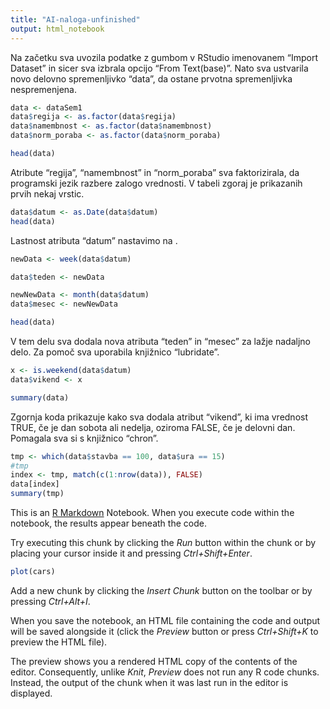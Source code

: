 ```yaml
---
title: "AI-naloga-unfinished"
output: html_notebook
---
```


Na začetku sva uvozila podatke z gumbom v RStudio imenovanem "Import Dataset" in sicer sva izbrala opcijo "From Text(base)". Nato sva ustvarila novo delovno spremenljivko "data", da ostane prvotna spremenljivka nespremenjena. 


```r
data <- dataSem1
data$regija <- as.factor(data$regija)
data$namembnost <- as.factor(data$namembnost)
data$norm_poraba <- as.factor(data$norm_poraba)

head(data)
```
Atribute "regija", "namembnost" in "norm_poraba" sva faktorizirala, da programski jezik razbere zalogo vrednosti. V tabeli zgoraj je prikazanih prvih nekaj vrstic. 

```r
data$datum <- as.Date(data$datum)
head(data)

```
Lastnost atributa "datum" nastavimo na <date>.

```r
newData <- week(data$datum)

data$teden <- newData

newNewData <- month(data$datum)
data$mesec <- newNewData

head(data)
```
V tem delu sva dodala nova atributa "teden" in "mesec" za lažje nadaljno delo. Za pomoč sva uporabila knjižnico "lubridate".

```r
x <- is.weekend(data$datum)
data$vikend <- x

summary(data)
```
Zgornja koda prikazuje kako sva dodala atribut "vikend", ki ima vrednost TRUE, če je dan sobota ali nedelja, oziroma FALSE, če je delovni dan. Pomagala sva si s knjižnico "chron".

```r
tmp <- which(data$stavba == 100, data$ura == 15)
#tmp
index <- tmp, match(c(1:nrow(data)), FALSE)
data[index]
summary(tmp)


```
















This is an [R Markdown](http://rmarkdown.rstudio.com) Notebook. When you execute code within the notebook, the results appear beneath the code. 

Try executing this chunk by clicking the *Run* button within the chunk or by placing your cursor inside it and pressing *Ctrl+Shift+Enter*. 

```r
plot(cars)
```

Add a new chunk by clicking the *Insert Chunk* button on the toolbar or by pressing *Ctrl+Alt+I*.

When you save the notebook, an HTML file containing the code and output will be saved alongside it (click the *Preview* button or press *Ctrl+Shift+K* to preview the HTML file).

The preview shows you a rendered HTML copy of the contents of the editor. Consequently, unlike *Knit*, *Preview* does not run any R code chunks. Instead, the output of the chunk when it was last run in the editor is displayed.
